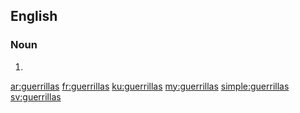 ==English==

===Noun===
{{head|en|plural}}

# {{plural of|guerrilla|lang=en}}

[[ar:guerrillas]]
[[fr:guerrillas]]
[[ku:guerrillas]]
[[my:guerrillas]]
[[simple:guerrillas]]
[[sv:guerrillas]]